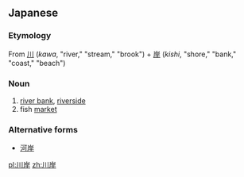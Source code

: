 ==Japanese==
{{ja-kanjitab|かわ|きし|k2=ぎし|r=y|yomi=kun}}

===Etymology===
From [[川]] (''kawa'', "river," "stream," "brook") + [[岸]] (''kishi'', "shore," "bank," "coast," "beach")

===Noun===
{{ja-noun|かわぎし}}

# [[river bank]], [[riverside]]
# fish [[market]]

===Alternative forms===
* [[河岸]]

[[pl:川岸]]
[[zh:川岸]]